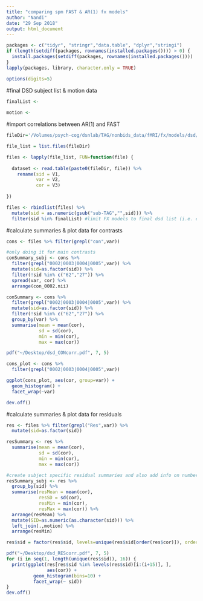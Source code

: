 ```yaml
---
title: "comparing spm FAST & AR(1) fx models"
author: "Nandi"
date: "29 Sep 2018"
output: html_document
---
```


```r
packages <- c("tidyr", "stringr","data.table", "dplyr","stringi")
if (length(setdiff(packages, rownames(installed.packages()))) > 0) {
  install.packages(setdiff(packages, rownames(installed.packages())))  
}
lapply(packages, library, character.only = TRUE)

options(digits=5)
```

#final DSD subject list & motion data
```r
finalList <-
  
motion <- 

```

#import correlations between AR(1) and FAST
```r
fileDir='/Volumes/psych-cog/dsnlab/TAG/nonbids_data/fMRI/fx/models/dsd/wave1/pmod/MLmotion_FAST_RT/correlations/'

file_list = list.files(fileDir)

files <- lapply(file_list, FUN=function(file) {
  
  dataset <- read.table(paste0(fileDir, file)) %>%
    rename(sid = V1,
           var = V2,
           cor = V3)
  
})

files <- rbindlist(files) %>%
  mutate(sid = as.numeric(gsub("sub-TAG","",sid))) %>%
  filter(sid %in% finalList) #limit FX models to final dsd list (i.e. excluding those with bad motion)
```

#calculate summaries & plot data for contrasts
```r
cons <- files %>% filter(grepl("con",var))

#only doing it for main contrasts
conSummary_subj <- cons %>% 
  filter(grepl("0002|0003|0004|0005",var)) %>%
  mutate(sid=as.factor(sid)) %>%
  filter(!sid %in% c("62","27")) %>%
  spread(var, cor) %>%
  arrange(con_0002.nii) 

conSummary <- cons %>% 
  filter(grepl("0002|0003|0004|0005",var)) %>%
  mutate(sid=as.factor(sid)) %>%
  filter(!sid %in% c("62","27")) %>%
  group_by(var) %>%
  summarise(mean = mean(cor),
            sd = sd(cor),
            min = min(cor),
            max = max(cor))

pdf("~/Desktop/dsd_CONcorr.pdf", 7, 5)

cons_plot <- cons %>%
  filter(grepl("0002|0003|0004|0005",var)) 

ggplot(cons_plot, aes(cor, group=var)) +
  geom_histogram() + 
  facet_wrap(~var)

dev.off()
```

#calculate summaries & plot data for residuals
```r
res <- files %>% filter(grepl("Res",var)) %>%
  mutate(sid=as.factor(sid))

resSummary <- res %>% 
  summarise(mean = mean(cor),
            sd = sd(cor),
            min = min(cor),
            max = max(cor))

#create subject specific residual summaries and also add info on number of motion artefacts
resSummary_subj <- res %>% 
  group_by(sid) %>%
  summarise(resMean = mean(cor),
            resSD = sd(cor),
            resMin = min(cor),
            resMax = max(cor)) %>%
  arrange(resMean) %>%
  mutate(SID=as.numeric(as.character(sid))) %>%
  left_join(.,motion) %>%
  arrange(resMin)

res$sid = factor(res$sid, levels=unique(res$sid[order(res$cor)]), ordered=TRUE)

pdf("~/Desktop/dsd_REScorr.pdf", 7, 5)
for (i in seq(1, length(unique(res$sid)), 16)) {
  print(ggplot(res[res$sid %in% levels(res$sid)[i:(i+15)], ], 
               aes(cor)) + 
          geom_histogram(bins=10) +
          facet_wrap(~ sid))
}
dev.off()
```

